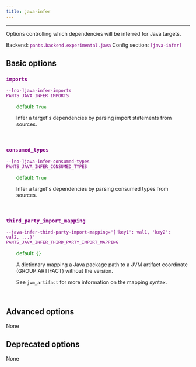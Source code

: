 ```yaml
---
title: java-infer
---
```


---

Options controlling which dependencies will be inferred for Java targets.

Backend: <span style="color: purple"><code>pants.backend.experimental.java</code></span>
Config section: <span style="color: purple"><code>[java-infer]</code></span>

## Basic options

<div style="color: purple">

### `imports`

  <code>--[no-]java-infer-imports</code><br>
  <code>PANTS_JAVA_INFER_IMPORTS</code><br>
</div>
<div style="padding-left: 2em;">
<span style="color: green">default: <code>True</code></span>

<br>

Infer a target's dependencies by parsing import statements from sources.

</div>
<br>

<div style="color: purple">

### `consumed_types`

  <code>--[no-]java-infer-consumed-types</code><br>
  <code>PANTS_JAVA_INFER_CONSUMED_TYPES</code><br>
</div>
<div style="padding-left: 2em;">
<span style="color: green">default: <code>True</code></span>

<br>

Infer a target's dependencies by parsing consumed types from sources.

</div>
<br>

<div style="color: purple">

### `third_party_import_mapping`

  <code>--java-infer-third-party-import-mapping=&quot;{'key1': val1, 'key2': val2, ...}&quot;</code><br>
  <code>PANTS_JAVA_INFER_THIRD_PARTY_IMPORT_MAPPING</code><br>
</div>
<div style="padding-left: 2em;">
<span style="color: green">default: <code>{}</code></span>

<br>

A dictionary mapping a Java package path to a JVM artifact coordinate (GROUP:ARTIFACT) without the version.

See `jvm_artifact` for more information on the mapping syntax.

</div>
<br>

## Advanced options

None

## Deprecated options

None

